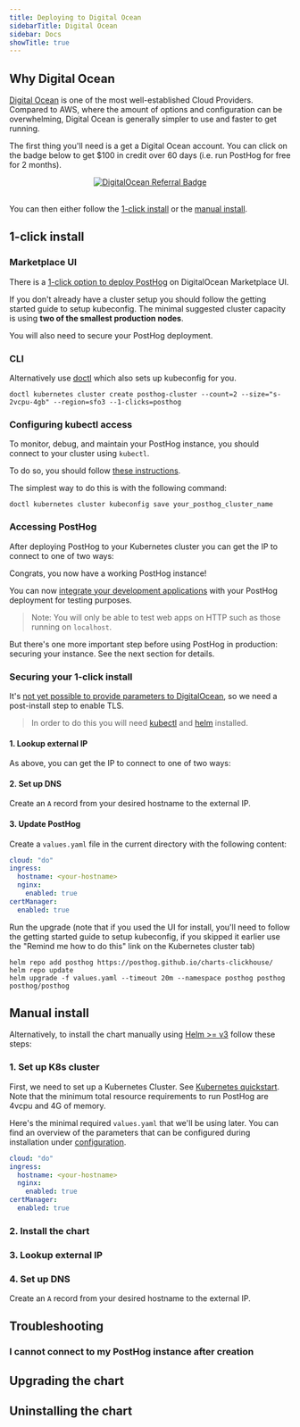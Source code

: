 ```yaml
---
title: Deploying to Digital Ocean
sidebarTitle: Digital Ocean
sidebar: Docs
showTitle: true
---
```



## Why Digital Ocean

[Digital Ocean](https://digitalocean.com) is one of the most well-established Cloud Providers. Compared to AWS, where the amount of options and configuration can be overwhelming, Digital Ocean is generally simpler to use and faster to get running. 
<br />

The first thing you'll need is a get a Digital Ocean account. You can click on the badge below to get $100 in credit over 60 days (i.e. run PostHog for free for 2 months).
<br />

<center>
  <a href="https://www.digitalocean.com/?refcode=6a26a2c395b0&utm_campaign=Referral_Invite&utm_medium=Referral_Program&utm_source=badge" title="DigitalOcean Referral">
    <img alt="DigitalOcean Referral Badge" src="https://web-platforms.sfo2.cdn.digitaloceanspaces.com/WWW/Badge%201.svg" />
  </a>
</center>
<br />

You can then either follow the [1-click install](#1-click-install) or the [manual install](#manual-install).

## 1-click install

### Marketplace UI
There is a [1-click option to deploy PostHog](https://marketplace.digitalocean.com/apps/posthog-1) on DigitalOcean Marketplace UI.

If you don't already have a cluster setup you should follow the getting started guide to setup kubeconfig. The minimal suggested cluster capacity is using **two of the smallest production nodes**.

You will also need to secure your PostHog deployment.

### CLI

Alternatively use [doctl](https://github.com/digitalocean/doctl) which also sets up kubeconfig for you.

```console
doctl kubernetes cluster create posthog-cluster --count=2 --size="s-2vcpu-4gb" --region=sfo3 --1-clicks=posthog
```

### Configuring kubectl access

To monitor, debug, and maintain your PostHog instance, you should connect to your cluster using `kubectl`.

To do so, you should follow [these instructions](https://docs.digitalocean.com/products/kubernetes/how-to/connect-to-cluster/).

The simplest way to do this is with the following command:

```shell
doctl kubernetes cluster kubeconfig save your_posthog_cluster_name
```

### Accessing PostHog

After deploying PostHog to your Kubernetes cluster you can get the IP to connect to one of two ways:

<DOIPAddressSnippet />

Congrats, you now have a working PostHog instance!

You can now [integrate your development applications](/docs/integrate) with your PostHog deployment for testing purposes.

> Note: You will only be able to test web apps on HTTP such as those running on `localhost`.

But there's one more important step before using PostHog in production: securing your instance. See the next section for details.

### Securing your 1-click install

It's [not yet possible to provide parameters to DigitalOcean](https://github.com/digitalocean/marketplace-kubernetes/issues/230), so we need a post-install step to enable TLS.

> In order to do this you will need [kubectl](https://kubernetes.io/docs/tasks/tools/) and [helm](https://helm.sh/) installed.

#### 1. Lookup external IP

As above, you can get the IP to connect to one of two ways:

<DOIPAddressSnippet />

#### 2. Set up DNS

Create an `A` record from your desired hostname to the external IP.

#### 3. Update PostHog

Create a `values.yaml` file in the current directory with the following content:

```yaml
cloud: "do"
ingress:
  hostname: <your-hostname>
  nginx:
    enabled: true
certManager:
  enabled: true
```

Run the upgrade (note that if you used the UI for install, you'll need to follow the getting started guide to setup kubeconfig, if you skipped it earlier use the "Remind me how to do this" link on the Kubernetes cluster tab)

```
helm repo add posthog https://posthog.github.io/charts-clickhouse/
helm repo update
helm upgrade -f values.yaml --timeout 20m --namespace posthog posthog posthog/posthog
```

## Manual install

Alternatively, to install the chart manually using [Helm >= v3](https://helm.sh/) follow these steps:

### 1. Set up K8s cluster
  
First, we need to set up a Kubernetes Cluster. See [Kubernetes quickstart](https://docs.digitalocean.com/products/kubernetes/quickstart/). Note that the minimum total resource requirements to run PostHog are 4vcpu and 4G of memory. 

Here's the minimal required `values.yaml` that we'll be using later. You can find an overview of the parameters that can be configured during installation under [configuration](/docs/self-host/deploy/configuration).
```yaml
cloud: "do"
ingress:
  hostname: <your-hostname>
  nginx:
    enabled: true
certManager:
  enabled: true
```

### 2. Install the chart

<InstallingSnippet />

### 3. Lookup external IP

<DOIPAddressSnippet />

### 4. Set up DNS

Create an `A` record from your desired hostname to the external IP.

## Troubleshooting
### I cannot connect to my PostHog instance after creation
<TryUnsecureSnippet />


## Upgrading the chart
<UpgradingSnippet />

## Uninstalling the chart
<UninstallingSnippet />
